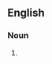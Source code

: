 {{also|marline spikes}}

==English==

===Noun===
{{head|en|noun form}}

# {{plural of|marlinespike|lang=en}}